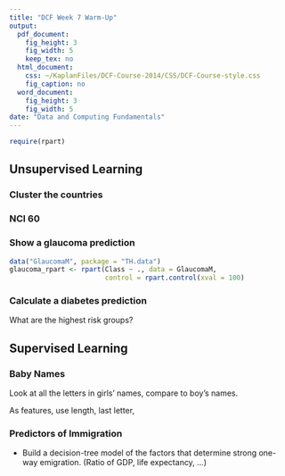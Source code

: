 ```yaml
---
title: "DCF Week 7 Warm-Up"
output:
  pdf_document:
    fig_height: 3
    fig_width: 5
    keep_tex: no
  html_document:
    css: ~/KaplanFiles/DCF-Course-2014/CSS/DCF-Course-style.css
    fig_caption: no
  word_document:
    fig_height: 3
    fig_width: 5
date: "Data and Computing Fundamentals"
---
```

```r
require(rpart)
```

## Unsupervised Learning

### Cluster the countries

### NCI 60

### Show a glaucoma prediction

```r
data("GlaucomaM", package = "TH.data")
glaucoma_rpart <- rpart(Class ~ ., data = GlaucomaM, 
                        control = rpart.control(xval = 100)
```

### Calculate a diabetes prediction

What are the highest risk groups?

## Supervised Learning

### Baby Names

Look at all the letters in girls' names, compare to boy's names.

As features, use length, last letter, 

### Predictors of Immigration






* Build a decision-tree model of the factors that determine strong one-way emigration.  (Ratio of GDP, life expectancy, ...)

